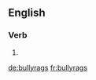 ==English==

===Verb===
{{head|en}}

# {{en-third-person singular of|bullyrag}}

[[de:bullyrags]]
[[fr:bullyrags]]